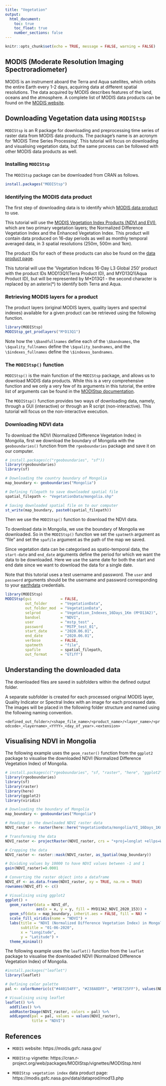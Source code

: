 ```yaml
---
title: "Vegetation"
output:
  html_document:
    toc: true
    toc_float: true
    number_sections: false
---
```


```r
knitr::opts_chunk$set(echo = TRUE, message = FALSE, warning = FALSE)
```

## MODIS (Moderate Resolution Imaging Spectroradiometer)

MODIS is an instrument aboard the Terra and Aqua satellites, which orbits the entire Earth every 1-2 days, acquiring data at different spatial resolutions. The data acquired by MODIS describes features of the land, oceans and the atmosphere. A complete list of MODIS data products can be found on the [MODIS website](https://modis.gsfc.nasa.gov/data/dataprod/).

## Downloading Vegetation data using `MODIStsp`

`MODIStsp` is an R package for downloading and preprocessing time series of raster data from MODIS data products.
The package's name is an acronym for 'MODIS Time Series Processing'.
This tutorial will focus on downloading and visualising vegetation data, but the same process can be followed with other MODIS data products as well.


### Installing `MODIStsp`

The `MODIStsp` package can be downloaded from CRAN as follows.

```r
install.packages("MODIStsp")
```

### Identifying the MODIS data product

The first step of downloading data is to identify which [MODIS data product](https://modis.gsfc.nasa.gov/data/dataprod/) to use.

This tutorial will use the [MODIS Vegetation Index Products (NDVI and EVI)](https://modis.gsfc.nasa.gov/data/dataprod/mod13.php), which are two primary vegetation layers; the Normalized Difference Vegetation Index and the Enhanced Vegetation Index. This product will contain data produced on 16-day periods as well as monthly temporal averaged data, in 3 spatial resolutions (250m, 500m and 1km).

The product IDs for each of these products can also be found on the  [data product page](https://modis.gsfc.nasa.gov/data/dataprod/mod13.php). 

This tutorial will use the 'Vegetation Indices 16-Day L3 Global 250' product with the product IDs MOD13Q1(Terra Product ID), and MYD13Q1(Aqua Product ID), but will be represented by M\*D13Q1 - the second character is replaced by an asterix(\*) to identify both Terra and Aqua.

### Retrieving MODIS layers for a product

The product layers (original MODIS layers, quality layers and spectral indexes) available for a given product can be retrieved using the following function.

```r
library(MODIStsp)
MODIStsp_get_prodlayers("M*D13Q1")
```

Note how the `\$bandfullnames` define each of the `\$bandnames`, the `\$quality_fullnames` define the `\$quality_bandnames`, and the `\$indexes_fullnames` define the `\$indexes_bandnames`.

### The `MODIStsp()` function

`MODIStsp()` is the main function of the `MODIStsp` package, and allows us to download MODIS data products. While this is a very comprehensive function and we only a very few of its arguments in this tutorial, the entire list of arguments can be found in the [MODIStsp documentation](https://docs.ropensci.org/MODIStsp/reference/MODIStsp.html).

The `MODIStsp()` function provides two ways of downloading data, namely, through a GUI (interactive) or through an R script (non-interactive). This tutorial will focus on the non-interactive execution.

### Downloading NDVI data

To download the NDVI (Normalized Difference Vegetation Index) in Mongolia, first we download the boundary of Mongolia with the `geoboundaries()` function from the `rgeoboundaries` package and save it on our computer.

```r
# install.packages(c("rgeoboundaries", "sf"))
library(rgeoboundaries)
library(sf)

# Downloading the country boundary of Mongolia
map_boundary <- geoboundaries("Mongolia")

# Defining filepath to save downloaded spatial file
spatial_filepath <- "VegetationData/mongolia.shp"

# Saving downloaded spatial file on to our computer
st_write(map_boundary, paste0(spatial_filepath))
```

Then we use the `MODIStsp()` function to download the NDVI data.

To download data in Mongolia, we use the boundary of Mongolia we downloaded. So in the `MODIStsp()` function we set the `spatmeth` argument as "file" and set the `spafile` argument as the path of the map we saved.

Since vegetation data can be categorised as spatio-temporal data, the `start-date` and `end_date` arguments define the period for which we want the data to be downloaded. Here we use the same date for both the start and end date since we want to download the data for a single date.

Note that this tutorial uses a test username and password. The `user` and `password` arguments should be the username and password corresponding to your [earthdata](https://urs.earthdata.nasa.gov/) credentials.

```r
library(MODIStsp)
MODIStsp(gui             = FALSE,
         out_folder      = "VegetationData",
         out_folder_mod  = "VegetationData",
         selprod         = "Vegetation_Indexes_16Days_1Km (M*D13A2)",
         bandsel         = "NDVI", 
         user            = "mstp_test" ,
         password        = "MSTP_test_01",
         start_date      = "2020.06.01", 
         end_date        = "2020.06.01", 
         verbose         = FALSE,
         spatmeth        = "file",
         spafile         = spatial_filepath,
         out_format      = "GTiff")
```

## Understanding the downloaded data

The downloaded files are saved in subfolders within the defined output folder.

A separate subfolder is created for each processed original MODIS layer, Quality Indicator or Spectral Index with an image for each processed date. The images will be placed in the following folder structure and named using the following naming convention.

`<defined_out_folder>/<shape_file_name>/<product_name>/<layer_name>/<prodcode>_<layername>_<YYYY>_<day_of_year>.<extension>`

## Visualising NDVI in Mongolia

The following example uses the `geom_raster()` function from the `ggplot2` package to visualise the downloaded NDVI (Normalized Difference Vegetation Index) of Mongolia.

```r
# install.packages(c("rgeoboundaries", "sf, "raster", "here", "ggplot2", "viridis"))
library(rgeoboundaries)
library(sf)
library(raster)
library(here)
library(ggplot2)
library(viridis)

# Downloading the boundary of Mongolia
map_boundary <- geoboundaries("Mongolia")

# Reading in the downloaded NDVI raster data
NDVI_raster <- raster(here::here("VegetationData/mongolia/VI_16Days_1Km_v6/NDVI/MYD13A2_NDVI_2020_153.tif"))

# Transforming the data
NDVI_raster <- projectRaster(NDVI_raster, crs = "+proj=longlat +ellps=WGS84 +datum=WGS84 +no_defs")

# Cropping the data
NDVI_raster <- raster::mask(NDVI_raster, as_Spatial(map_boundary))

# Dividing values by 10000 to have NDVI values between -1 and 1
gain(NDVI_raster)=0.0001

# Converting the raster object into a dataframe
NDVI_df <- as.data.frame(NDVI_raster, xy = TRUE, na.rm = TRUE)
rownames(NDVI_df) <- c()

# Visualising using ggplot2
ggplot() + 
  geom_raster(data = NDVI_df,
              aes(x = x, y = y, fill = MYD13A2_NDVI_2020_153)) +
  geom_sf(data = map_boundary, inherit.aes = FALSE, fill = NA) +
  scale_fill_viridis(name = "NDVI") +
  labs(title = "NDVI (Normalized Difference Vegetation Index) in Mongolia",
       subtitle = "01-06-2020",
       x = "Longitude",
       y = "Latitude") +
  theme_minimal()
```


The following example uses the `leaflet()` function from the `leaflet` package to visualise the downloaded NDVI (Normalized Difference Vegetation Index) of Mongolia.



```r
#install.packages("leaflet")
library(leaflet)

# Defining color palette
pal <- colorNumeric(c("#440154FF", "#238A8DFF", "#FDE725FF"), values(NDVI_raster), na.color = "transparent")

# Visualising using leaflet
leaflet() %>%
  addTiles() %>%
  addRasterImage(NDVI_raster, colors = pal) %>%
  addLegend(pal = pal, values = values(NDVI_raster),
            title = "NDVI")
```

## References

- `MODIS` website: https://modis.gsfc.nasa.gov/

- `MODIStsp` vignette: https://cran.r-project.org/web/packages/MODIStsp/vignettes/MODIStsp.html

- `MODIStsp vegetation index` data product page: https://modis.gsfc.nasa.gov/data/dataprod/mod13.php